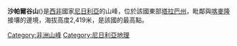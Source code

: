 {{Infobox Mountain
| Name = 沙帕爾谷山
| photo = 
| photo_caption = 
| Elevation = 2,419米
| elevation_ref = 
| prominence_m = 
| prominence_ref = 
| listing = 
| pushpin_map = Nigeria
| map_caption = 
| pushpin_mapsize = 240
| label_position = left
| Location = {{flag|Nigeria}} / {{flag|Cameroon}}
| latd = 7 | latm = 02 | lats = 07.68 | latNS = N
| longd = 11 | longm = 42 | longs = 56.06 | longEW = E
| region = NG
| coordinates_ref = 
| topo = 
| first_ascent = 
| easiest_route = 
}}

'''沙帕爾谷山'''({{lang-en|Chappal Waddi}})是[[西非|西非]]國家[[尼日利亞|尼日利亞]]的山峰，位於該國東部[[塔拉巴州|塔拉巴州]]，毗鄰與[[喀麥隆|喀麥隆]]接壤的邊境，海拔高度2,419米，是該國的最高點。

[[Category:非洲山峰|Category:非洲山峰]]
[[Category:尼日利亞地理|Category:尼日利亞地理]]

{{Nigeria-stub}}